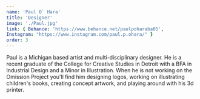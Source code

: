 ```yaml
---
name: 'Paul O` Hara'
title: 'Designer'
image: './Paul.jpg'
link: { Behance: 'https://www.behance.net/paulpoharaba05',
Instagram: "https://www.instagram.com/paul.p.ohara/" }
order: 3
---
```


Paul is a Michigan based artist and multi-disciplinary designer.
He is a recent graduate of the College for Creative Studies in Detroit
with a BFA in Industrial Design and a Minor in Illustration.
When he is not working on the Omission Project you'll find him
designing logos, working on illustrating children's books,
creating concept artwork, and playing around with his 3d printer.
